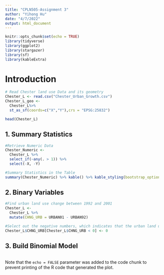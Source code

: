 ```yaml
---
title: "CPLN505-Assignment 3"
author: "Yihong Hu"
date: "4/7/2022"
output: html_document
---
```


```r
knitr::opts_chunk$set(echo = TRUE)
library(tidyverse)
library(ggplot2)
library(stargazer)
library(sf)
library(kableExtra)
```

# Introduction

```r
# Read Chester land use Data and its geometry
Chester_L <- read.csv("Chester_Urban_Growth.csv") 
Chester_L_geo <-
  Chester_L%>%
  st_as_sf(coords=c("X","Y"),crs = "EPSG:25832")

head(Chester_L)
```

## 1. Summary Statistics 

```r
#Retrieve Numeric Data
Chester_Numeric <-
  Chester_L %>%
  select_if(~any(. > 1)) %>%
  select(-X, -Y)

#Summary Statistics in the Table
summary(Chester_Numeric) %>% kable() %>% kable_styling(bootstrap_options = "striped", full_width = T, position = "left", fixed_thead = T)
```

## 2. Binary Variables

```r
#Find urban land use change between 1992 and 2001
Chester_L <-
  Chester_L %>%
  mutate(CHNG_URB = URBAN01 - URBAN92) 

#Select out the negative numbers, which indicates that the urban land use  in 1992 has changed to other use in 2021. 
Chester_L$CHNG_URB[Chester_L$CHNG_URB < 0] <- 0

```

## 3. Build Binomial Model 

```r

```

Note that the `echo = FALSE` parameter was added to the code chunk to prevent printing of the R code that generated the plot.
